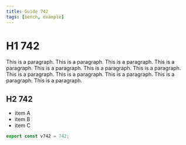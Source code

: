 ```yaml
---
title: Guide 742
tags: [bench, example]
---
```


# H1 742

This is a paragraph. This is a paragraph. This is a paragraph. This is a paragraph. This is a paragraph. This is a paragraph. This is a paragraph. This is a paragraph. This is a paragraph. This is a paragraph. This is a paragraph. This is a paragraph. 

## H2 742

- item A
- item B
- item C

```ts
export const v742 = 742;
```